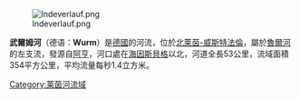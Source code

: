 [[Image:Indeverlauf.png|right]]

{{coord|51|5|51|N|6|6|23|E|display=title}}

'''武爾姆河'''（德语：'''Wurm'''）是[[德國|德國]]的河流，位於[[北萊茵-威斯特法倫|北萊茵-威斯特法倫]]，屬於[[魯爾河_(馬士河支流)|魯爾河]]的左支流，發源自[[阿亨|阿亨]]，河口處在[[海因斯貝格|海因斯貝格]]以北，河道全長53公里，流域面積354平方公里，平均流量每秒1.4立方米。

{{Authority control}}
{{Germany-geo-stub}}
[[Category:莱茵河流域|Category:莱茵河流域]]